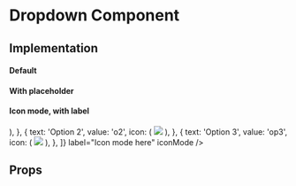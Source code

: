
<Meta title="Core|Molecules/Dropdown" />

# Dropdown Component

## Implementation

#### Default

<Preview>
  <Story name="default">
    <Dropdown
      optionList={[
        {
          text: 'Show all members',
          value: 'o1',
        },
        { text: 'option2option2option2option2option2', value: 'o2' },
        { text: 'option3', value: 'op3' },
      ]}
    />
  </Story>
</Preview>

#### With placeholder

<Preview>
  <Story name="placeholder">
    <Dropdown
      optionList={[
        { text: 'Show all members', value: 'o1' },
        { text: 'option2option2option2option2option2', value: 'o2' },
        { text: 'option3', value: 'op3' },
      ]}
      placeholder="Placeholder"
    />
  </Story>
</Preview>

#### Icon mode, with label

<Preview>
  <Story name="icon mode and label">
    <Dropdown
      optionList={[
        {
          text: 'Option 1',
          value: 'o1',
          icon: (
            <img style={{ width: '30px' }} src="assets/icons/checkmark.svg" />
          ),
        },
        {
          text: 'Option 2',
          value: 'o2',
          icon: (
            <img style={{ width: '30px' }} src="assets/icons/checkmark.svg" />
          ),
        },
        {
          text: 'Option 3',
          value: 'op3',
          icon: (
            <img style={{ width: '30px' }} src="assets/icons/checkmark.svg" />
          ),
        },
      ]}
      label="Icon mode here"
      iconMode
    />
  </Story>
</Preview>

## Props

<Props of={Dropdown} />
